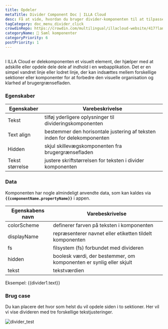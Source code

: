 ```yaml
---
title: Opdeler
metaTitle: Divider Component Doc | ILLA Cloud
desc: Få at vide, hvordan du bruger divider-komponenten til at tilpasse din app i ILLA Cloud.
tagCategory: doc_menu_divider_click
crowdinRepo: https://crowdin.com/multilingual/illacloud-website/417?languages=da&filter=basic&value=0
categoryName: 🧬 Saml komponenter
categoryPriority: 6
postPriority: 1
---
```


## <h2 hidden>Hvad er dele?</h2>

I ILLA Cloud er delekomponenten et visuelt element, der hjælper med at adskille eller opdele dele dele af indhold i en webapplikation. Det er en simpel vandret linje eller lodret linje, der kan indsættes mellem forskellige sektioner eller komponenter for at forbedre den visuelle organisation og klarhed af brugergrænsefladen.

### Egenskaber

| Egenskaber       | Varebeskrivelse                                                                   |
| ---------------- | --------------------------------------------------------------------------------- |
| Tekst            | tilføj yderligere oplysninger til divideringskomponenten                          |
| Text align       | bestemmer den horisontale justering af teksten inden for delekomponenten          |
| Hidden           | skjul skillevægskomponenten fra brugergrænsefladen                                |
| Tekst størrelse  | justere skriftstørrelsen for teksten i divider komponenten                        |

### Data

Komponenten har nogle almindeligt anvendte data, som kan kaldes via **`{{componentName.propertyName}}`** i appen.

| Egenskabens navn | Varebeskrivelse                                                              |
| ---------------- | ---------------------------------------------------------------------------- |
| colorScheme      | definerer farven på teksten i komponenten                                    |
| displayName      | repræsenterer navnet eller etiketten tildelt komponenten                     |
| fs               | filsystem (fs) forbundet med divideren                                       |
| hidden           | boolesk værdi, der bestemmer, om komponenten er synlig eller skjult          |
| tekst            | tekstværdien                                                                 |

Eksempel: {{divider1.text}}

### Brug case

Du kan placere det hvor som helst du vil opdele siden i to sektioner. Her vil vi vise divideren med tre forskellige tekstjusteringer.

![divider_test](https://cdn.illacloud.com/official-website/img/docs/divider_test.jpg)
